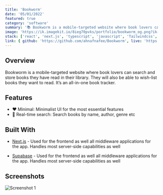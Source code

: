 ```yaml
---
title: 'Bookworm'
date: '05/01/2022'
featured: true
category: 'software'
summary: '📚 Bookworm is a mobile-targeted website where book lovers can search and store books they have read in their library'
image: 'https://ik.imagekit.io/8ieg70pvks/portfolio/bookworm_og.png?ik-sdk-version=javascript-1.4.3&updatedAt=1670981729993'
stack: ['react', 'next.js', 'typescript', 'javascript', 'Tailwindcss', 'supabase', 'chakraui', 'postgresql']
link: { github: 'https://github.com/ahnafnafee/Bookworm', live: 'https://bookworm-app.vercel.app/' }
---
```


## Overview

Bookworm is a mobile-targeted website where book lovers can search and store books they have read in their library.
They will also be able to wish-list books they want to read. It’s an all-in-one book tracker.

## Features

- ❤ Minimal: Minimalist UI for the most essential features
- 🔌 Real-time search: Search books by name, author, genre etc

## Built With

- [Next.js](https://nextjs.org/) - Used for the frontend as well all middleware applications for the app.
  Handles most server-side capabilities as well

- [Supabase](https://www.supabase.com) - Used for the frontend as well all middleware applications for the app.
  Handles most server-side capabilities as well

## Screenshots

![Screenshot 1](https://raw.githubusercontent.com/ahnafnafee/Bookworm/main/public/images/screenshot-1.png)
